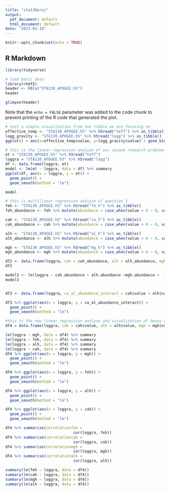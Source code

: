 ---
title: "sta130proj"
output:
  pdf_document: default
  html_document: default
date: "2023-03-18"
---


```{r setup, include=FALSE}
knitr::opts_chunk$set(echo = TRUE)

```

## R Markdown


```{r cars}

library(tidyverse)
```

```{r}
# load basic data
library(rhdf5)
header <- h5ls("STA130_APOGEE.h5")
header
```

```{r}
glimpse(header)
```

Note that the `echo = FALSE` parameter was added to the code chunk to prevent printing of the R code that generated the plot.


```{r}
# test a simple visualization from two tibble we are focusing on
effective_temp <- "STA130_APOGEE.h5" %>% h5read("teff") %>% as_tibble()
logg_gravity <- "STA130_APOGEE.h5" %>% h5read("logg") %>% as_tibble()
ggplot() + aes(x=effective_temp$value, y=logg_gravity$value) + geom_bin_2d(bins=200)
```

```{r}
# this is the linear regression analyze of our second research problem
et = "STA130_APOGEE.h5" %>% h5read("teff")
loggra = "STA130_APOGEE.h5" %>% h5read("logg")
df <- data.frame(loggra, et)
model <- lm(et ~ loggra, data = df) %>% summary
ggplot(df, aes(x = loggra, y = et)) +
  geom_point() +
  geom_smooth(method = "lm")

model
```

```{r}
# this is multilinear regression analyze of question 3
feh <- "STA130_APOGEE.h5" %>% h5read("fe_h") %>% as_tibble() 
feh_abundance <- feh %>% mutate(abundance = case_when(value < 0 ~ 0, value >= 0 ~ 1))

cah <- "STA130_APOGEE.h5" %>% h5read("ca_h") %>% as_tibble() 
cah_abundance <- cah %>% mutate(abundance = case_when(value < 0 ~ 0, value >= 0 ~ 1))

alh <- "STA130_APOGEE.h5" %>% h5read("al_h") %>% as_tibble() 
alh_abundance <- alh %>% mutate(abundance = case_when(value < 0 ~ 0, value >= 0 ~ 1))

mgh <- "STA130_APOGEE.h5" %>% h5read("mg_h") %>% as_tibble() 
mgh_abundance <- mgh %>% mutate(abundance = case_when(value < 0 ~ 0, value >= 0 ~ 1))

df2 <- data.frame(loggra, cah = cah_abundance, alh = alh_abundance, mgh = mgh_abundance, feh = feh_abundance)
df2

model3 <- lm(loggra ~ cah.abundance + alh.abundance +mgh.abundance +  feh.abundance, data = df2) %>% summary
model3


df3 <- data.frame(loggra, ca_al_abundance_interact = cah$value + alh$value, cah = cah$value, alh = alh$value, mgh = mgh$value, feh = feh$value)

df3 %>% ggplot(aes(x = loggra, y = ca_al_abundance_interact)) +
  geom_point() +
  geom_smooth(method = "lm")


```

```{r}
#this is the new linear regression analyze and visualization of heavy elements respectively
df4 = data.frame(loggra, cah = cah$value, alh = alh$value, mgh = mgh$value, feh = feh$value)

lm(loggra ~ mgh, data = df4) %>% summary
lm(loggra ~ feh, data = df4) %>% summary
lm(loggra ~ alh, data = df4) %>% summary
lm(loggra ~ cah, data = df4) %>% summary
df4 %>% ggplot(aes(x = loggra, y = mgh)) +
  geom_point() +
  geom_smooth(method = "lm")

df4 %>% ggplot(aes(x = loggra, y = feh)) +
  geom_point() +
  geom_smooth(method = "lm")

df4 %>% ggplot(aes(x = loggra, y = alh)) +
  geom_point() +
  geom_smooth(method = "lm")

df4 %>% ggplot(aes(x = loggra, y = cah)) +
  geom_point() +
  geom_smooth(method = "lm")

```

```{r}
df4 %>% summarise(correlationfeh = 
                              cor(loggra, feh))
df4 %>% summarise(correlationcah = 
                              cor(loggra, cah))
df4 %>% summarise(correlationmgh = 
                              cor(loggra, mgh))
df4 %>% summarise(correlationalh = 
                              cor(loggra, alh))
```
```{r}
summary(lm(feh ~ loggra, data = df4))
summary(lm(cah ~ loggra, data = df4))
summary(lm(mgh ~ loggra, data = df4))
summary(lm(alh ~ loggra, data = df4))
```
